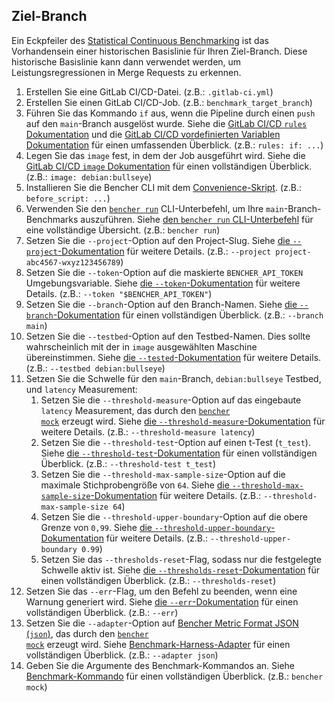 
## Ziel-Branch

Ein Eckpfeiler des [Statistical Continuous Benchmarking][statistical continuous benchmarking]
ist das Vorhandensein einer historischen Basislinie für Ihren Ziel-Branch.
Diese historische Basislinie kann dann verwendet werden, um Leistungsregressionen in Merge Requests zu erkennen.

<TargetBranchCode />

1. Erstellen Sie eine GitLab CI/CD-Datei.
   (z.B.: `.gitlab-ci.yml`)
2. Erstellen Sie einen GitLab CI/CD-Job.
   (z.B.: `benchmark_target_branch`)
3. Führen Sie das Kommando `if` aus, wenn die Pipeline durch einen `push` auf den `main`-Branch ausgelöst wurde.
   Siehe die [GitLab CI/CD `rules` Dokumentation][gitlab ci cd rules]
   und die [GitLab CI/CD vordefinierten Variablen Dokumentation][gitlab ci cd redefined variables] für einen umfassenden Überblick.
   (z.B.: `rules: if: ...`)
4. Legen Sie das `image` fest, in dem der Job ausgeführt wird.
   Siehe die [GitLab CI/CD `image` Dokumentation][gitlab ci cd image]
   für einen vollständigen Überblick.
   (z.B.: `image: debian:bullseye`)
5. Installieren Sie die Bencher CLI mit dem [Convenience-Skript][install bencher cli].
   (z.B.: `before_script: ...`)
6. Verwenden Sie den <code><a href="/de/docs/explanation/bencher-run/">bencher run</a></code> CLI-Unterbefehl,
   um Ihre `main`-Branch-Benchmarks auszuführen.
   Siehe [den `bencher run` CLI-Unterbefehl][bencher run] für eine vollständige Übersicht.
   (z.B.: `bencher run`)
7. Setzen Sie die `--project`-Option auf den Project-Slug.
   Siehe [die `--project`-Dokumentation][project option] für weitere Details.
   (z.B.: `--project project-abc4567-wxyz123456789`)
8. Setzen Sie die `--token`-Option auf die maskierte `BENCHER_API_TOKEN` Umgebungsvariable.
   Siehe [die `--token`-Dokumentation][token option] für weitere Details.
   (z.B.: `--token "$BENCHER_API_TOKEN"`)
9. Setzen Sie die `--branch`-Option auf den Branch-Namen.
   Siehe [die `--branch`-Dokumentation][branch option] für einen vollständigen Überblick.
   (z.B.: `--branch main`)
10. Setzen Sie die `--testbed`-Option auf den Testbed-Namen.
    Dies sollte wahrscheinlich mit der in `image` ausgewählten Maschine übereinstimmen.
    Siehe [die `--tested`-Dokumentation][testbed option] für weitere Details.
    (z.B.: `--testbed debian:bullseye`)
11. Setzen Sie die Schwelle für den `main`-Branch, `debian:bullseye` Testbed, und `latency` Measurement:
    1. Setzen Sie die `--threshold-measure`-Option auf das eingebaute `latency` Measurement, das durch den <code><a href="/de/docs/reference/bencher-metric-format/#bencher-mock">bencher mock</a></code> erzeugt wird.
    Siehe [die `--threshold-measure`-Dokumentation][threshold measure option] für weitere Details.
    (z.B.: `--threshold-measure latency`)
    2. Setzen Sie die `--threshold-test`-Option auf einen t-Test (`t_test`).
    Siehe [die `--threshold-test`-Dokumentation][threshold test option] für einen vollständigen Überblick.
    (z.B.: `--threshold-test t_test`)
    3. Setzen Sie die `--threshold-max-sample-size`-Option auf die maximale Stichprobengröße von `64`.
    Siehe [die `--threshold-max-sample-size`-Dokumentation][threshold max sample size] für weitere Details.
    (z.B.: `--threshold-max-sample-size 64`)
    4. Setzen Sie die `--threshold-upper-boundary`-Option auf die obere Grenze von `0,99`.
    Siehe [die `--threshold-upper-boundary`-Dokumentation][threshold upper boundary] für weitere Details.
    (z.B.: `--threshold-upper-boundary 0.99`)
    5. Setzen Sie das `--thresholds-reset`-Flag, sodass nur die festgelegte Schwelle aktiv ist.
    Siehe [die `--thresholds-reset`-Dokumentation][thresholds reset] für einen vollständigen Überblick.
    (z.B.: `--thresholds-reset`)
12. Setzen Sie das `--err`-Flag, um den Befehl zu beenden, wenn eine Warnung generiert wird.
    Siehe [die `--err`-Dokumentation][alert err] für einen vollständigen Überblick.
    (z.B.: `--err`)
13. Setzen Sie die `--adapter`-Option auf [Bencher Metric Format JSON (`json`)][bmf], das durch den <code><a href="/de/docs/reference/bencher-metric-format/#bencher-mock">bencher mock</a></code> erzeugt wird.
    Siehe [Benchmark-Harness-Adapter][adapter json] für einen vollständigen Überblick.
    (z.B.: `--adapter json`)
14. Geben Sie die Argumente des Benchmark-Kommandos an.
    Siehe [Benchmark-Kommando][command argument] für einen vollständigen Überblick.
    (z.B.: `bencher mock`)

[gitlab ci cd rules]: https://docs.gitlab.com/ee/ci/jobs/job_control.html#common-if-clauses-for-rules
[gitlab ci cd redefined variables]: https://docs.gitlab.com/ee/ci/variables/predefined_variables.html
[gitlab ci cd image]: https://docs.gitlab.com/ee/ci/yaml/index.html#image

[statistical continuous benchmarking]: /de/docs/how-to/track-benchmarks/#statistical-continuous-benchmarking
[install bencher cli]: /de/docs/how-to/install-cli/#install-cli-with-script
[bencher run]: /de/docs/explanation/bencher-run/
[project option]: /de/docs/explanation/bencher-run/#--project-project
[token option]: /de/docs/explanation/bencher-run/#--token-token
[branch option]: /de/docs/explanation/branch-selection/#--branch-branch
[testbed option]: /de/docs/explanation/bencher-run/#--testbed-testbed
[threshold measure option]: /de/docs/explanation/thresholds/#--threshold-measure-measure
[threshold test option]: /de/docs/explanation/thresholds/#--threshold-test-test
[threshold max sample size]: /de/docs/explanation/thresholds/#--threshold-max-sample-size-size
[threshold upper boundary]: /de/docs/explanation/thresholds/#--threshold-upper-boundary-boundary
[thresholds reset]: /de/docs/explanation/thresholds/#--thresholds-reset
[alert err]: /de/docs/explanation/thresholds/#--err
[bmf]: /de/docs/reference/bencher-metric-format/
[adapter json]: /de/docs/explanation/adapters/#-json
[command argument]: /de/docs/explanation/bencher-run/#benchmark-command